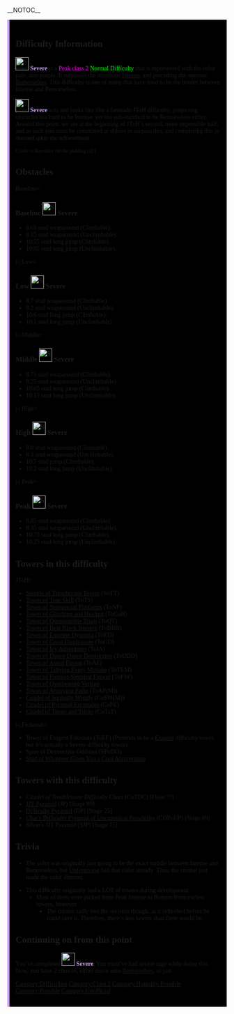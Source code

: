 __NOTOC__{{Humanly Possible}}{{BetterQuote|text=Multiple difficulties have tried to be a non-sub between {{Class2Difficulties|Intense}} [https://ktoh.fandom.com/wiki/Intense <span style="color:#322e56">Intense</span>] and {{Class2Difficulties|Remorseless}} [https://ktoh.fandom.com/wiki/Remorseless <span style="color:#FF00FF">Remorseless</span>]. All of them have fallen.. until now. You are now facing Severe, the only difficulty too easy to be a Remorseless sub, yet too hard to be an Intense sub either.|quoter=Somewhere... a sign. Probably in a DC tower.}}<div style="background:#000000;padding:1em;font-family:rubik;border-left:5px solid #cc99ff">
==Difficulty Information==
{{NewDifficultyInfobox|title1=[[File:Severe2.png|30x30px]] <span style="color:#cc99ff">Severe</span>|image1=Severe2.png|caption1=omg a non-sub difficulty in the JToH range??|class={{Class2Difficulties|Remorseless}} [[:Category:Class 2|<span style="color:#FF00FF"> High Class 2</span>]]|type={{Class1Difficulties|Easy}} [[:Category:Difficulties|<span style="color:#00FF00"> Normal Difficulty</span>]]|previous={{Class2Difficulties|Intense}} [[w:c:jtoh:Intense|Intense]]|next={{Class2Difficulties|Remorseless}} [[w:c:jtoh:Remorseless|Remorseless]]|difficulty_range=Baseline to Peak|sub_difficulty(ies)=|rating=6.5|hex_color=#6d3a79|rbg_color=109,58,121|alt_next=|creator(s)=[[User:Ashdvhudfyhsabdj|Ashdvhudfyhsabdj]]|alt_previous={{Class2Difficulties|TooMedium}} [[TooMedium]]|rgb_color=109, 58, 121}}[[File:Severe2.png|30x30px]] <span style="color:#cc99ff">'''Severe'''</span> is a {{Class2Difficulties|Remorseless}} [[:Category:Class 2|<span style="color:#FF00FF">Peak class 2</span>]] {{Class1Difficulties|Easy}} [[:Category:Difficulties|<span style="color:#00FF00">Normal Difficulty</span>]] that is represented with the color pale, dim purple. It surpasses the strenuous {{Class2Difficulties|Intense}} [[w:c:jtoh:Intense|Intense]], and preceding the onerous {{Class2Difficulties|Remorseless}} [[w:c:jtoh:Remorseless|Remorseless]]. This difficulty is one of many that have tried to be the border between Intense and Remorseless.

[[File:Severe2.png|30x30px]] <span style="color:#cc99ff">'''Severe'''</span> acts and looks like like a fanmade JToH difficulty, projecting obstacles too hard to be Intense, yet too sub-standard to be Remorseless either. Around this point, we are at the beginning of JToH’s second, more impossible half, and as such you must be committed at obbies to surpass this, and completing this is deemed quite the achievement.

<small>Credit to Rarezites for the padding (☹️)</small>
==Obstacles==
<tabber>
Baseline=
=== Baseline [[File:Severe2.png|30x30px]] '''Severe''' ===
*8.65 stud wraparound (Climbable).
*8.15 stud wraparound (Unclimbable).
*10.55 stud long jump (Climbable).
*10.05 stud long jump (Unclimbable).
|-|
Low=
=== Low [[File:Severe2.png|30x30px]] '''Severe''' ===

*8.7 stud wraparound (Climbable).
*8.2 stud wraparound (Unclimbable).
*10.6 stud long jump (Climbable).
*10.1 stud long jump (Unclimbable).
|-|
Middle=
=== Middle [[File:Severe2.png|30x30px]] '''Severe''' ===
*8.75 stud wraparound (Climbable).
*8.25 stud wraparound (Unclimbable).
*10.65 stud long jump (Climbable).
*10.15 stud long jump (Unclimbable).
|-|
High=
=== High [[File:Severe2.png|30x30px]] '''Severe''' ===
*8.8 stud wraparound (Climbable).
*8.3 stud wraparound (Unclimbable).
*10.7 stud jump (Climbable).
*10.2 stud long jump (Unclimbable).
|-|
Peak=
=== Peak [[File:Severe2.png|30x30px]] '''Severe''' ===
*8.85 stud wraparound (Climbable).
*8.35 stud wraparound (Unclimbable).
*10.75 stud long jump (Climbable).
*10.25 stud long jump (Unclimbable).
</tabber>
==Towers in this difficulty==
<tabber>
JToH=
* [[w:c:jtoh:Steeple_of_Treacherous_Toxins| Steeple of Treacherous Toxins]] (SoTT)
* [[w:c:jtoh:Tower_of_True_Skill| Tower of True Skill]] (ToTS)
* [[w:c:jtoh:Tower_of_Nonsensical_Platforms| Tower of Nonsencial Platforms]] (ToNP)
* [[w:c:jtoh:Tower_of_Glitching_and_Healing| Tower of Glitching and Healing]] (ToGaH)
* [[w:c:jtoh:Tower_of_Questionable_Trials| Tower of Questionable Trials]] (ToQT)
* [[w:c:jtoh:Tower_of_Beat_Block_Berserk| Tower of Beat Block Berserk]] (ToBBB)
* [[w:c:jtoh:Tower_of_Extreme_Dystopia| Tower of Extreme Dystopia]] (ToED)
* [[w:c:jtoh:Tower_of_Great_Displeasure| Tower of Great Displeasure]] (ToGD)
* [[w:c:jtoh:Tower_of_Icy_Adventures| Tower of Icy Adventures]] (ToIA)
* [[w:c:jtoh:Tower_of_Dance_Dance_Destruction| Tower of Dance Dance Destruction]] (ToDDD)
* [[w:c:jtoh:Tower_of_Astral_Fusion| Tower of Astral Fusion]] (ToAF)
* [[w:c:jtoh:Tower_of_Tallying_Every_Mistake| Tower of Tallying Every Mistake]] (ToTEM)
* [[w:c:jtoh:Tower_of_Forever-Sleeping_Flower| Tower of Forever-Sleeping Flower]] (ToFSF)
* [[w:c:jtoh:Tower_of_Overbearing_Vertigo| Tower of Overbearing Vertigo]]
* [[w:c:jtoh:Tower_of_Annoying_Paths| Tower of Annoying Paths]] (ToAP(M))
* [[w:c:jtoh:Citadel_of_Squiggly_Wiggly| Citadel of Squiggly Wiggly]] (CoSW(M))
* [[w:c:jtoh:Citadel_of_Pyramid_Escapades| Citadel of Pyramid Escapades]] (CoPE)
* [[w:c:jtoh:Citadel_of_Treats_and_Tricks| Citadel of Treats and Tricks]] (CoTaT)
|-|
Fictional=
* Tower of Exigent Fakeouts (ToEF) (Pretends to be a [[User blog:EpicTheGamer2014/Exigent|Exigent]] difficulty tower, but it’s actually a Severe difficulty tower)
* Spire of Destructive Oddities (SPoDO)
* [[Stud of Whatever Gives You a Cool Abriveration]]
</tabber>
==Towers with this difficulty==
*''Citadel of Troublesome Difficulty Chart'' (CoTDC) [Floor ??]
*[[The Pyramid Brothers/JJT Pyramid|JJT Pyramid]] (JP) [Stage 89]
*[[The Pyramid Brothers/Difficulty Pyramid|Difficulty Pyramid]] (DP) [Stage 25]
*[[The Pyramid Brothers/Char's Difficulty Pyramid of Uncanonical Possibility|Char's Difficulty Pyramid of Uncanonical Possibility]] (CDPoUP) [Stage 89]
*Silver's JJT Pyramid (SJP) [Stage 15]
==Trivia==
*The color was originally just going to be the exact middle between Intense and Remorseless, but [[User blog:EpicTheGamer2014/Unforgiving|Unforgiving]] had that color already. Thus, the creator just made the color dimmer.

*This difficulty originally had a LOT of towers during development.
**Most of them were picked from Peak Intense to Bottom Remorseless towers, however.
***The creator sadly lost the revision though, as it refreshed before he could save it. Therefore, there’s less towers than there would be.
==Continuing on from this point==
You’ve completed [[File:Severe2.png|30x30px]] <span style="color:#cc99ff">'''Severe'''</span>. You must’ve had severe rage while doing this. Now, you have 2 choices, either move onto {{Class2Difficulties|Remorseless}} [[w:c:jtoh:Remorseless|Remorseless]], or just.
{{DifficultiesNavbox}}
[[Category:Difficulties]]
[[Category:Class 2]]
[[Category:Humanly Possible]]
[[Category:Possible]]

[[Category:Unofficial]]